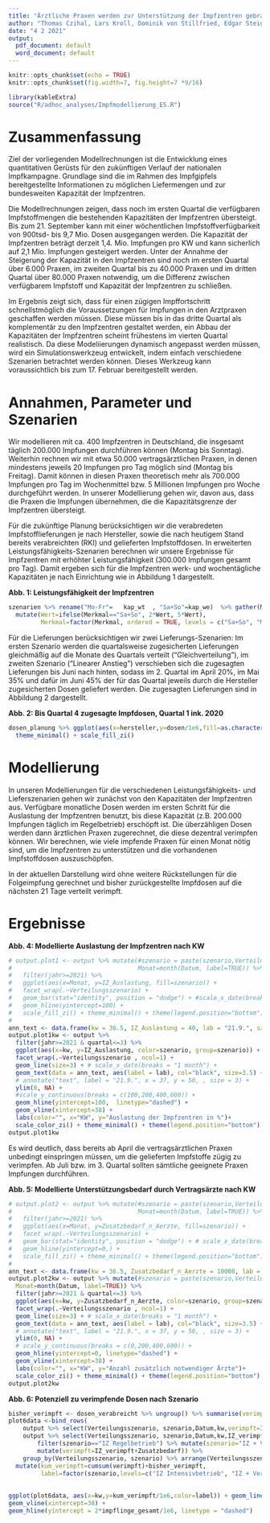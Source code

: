 ```yaml
---
title: "Ärztliche Praxen werden zur Unterstützung der Impfzentren gebraucht"
author: "Thomas Czihal, Lars Kroll, Dominik von Stillfried, Edgar Steiger"
date: "4 2 2021"
output:
  pdf_document: default
  word_document: default
---
```


```r
knitr::opts_chunk$set(echo = TRUE)
knitr::opts_chunk$set(fig.width=7, fig.height=7 *9/16)
```

```r
library(kableExtra)
source("R/adhoc_analyses/Impfmodellierung_ES.R")
```

# Zusammenfassung

Ziel der vorliegenden Modellrechnungen ist die Entwicklung eines quantitativen Gerüsts für den zukünftigen Verlauf der nationalen Impfkampagne. Grundlage sind die im Rahmen des Impfgipfels bereitgestellte Informationen zu möglichen Liefermengen und zur bundesweiten Kapazität der Impfzentren.

Die Modellrechnungen zeigen, dass noch im ersten Quartal die verfügbaren Impfstoffmengen die bestehenden Kapazitäten der Impfzentren übersteigt. Bis zum 21. September kann mit einer wöchentlichen Impfstoffverfügbarkeit von 900tsd- bis 9,7 Mio. Dosen ausgegangen werden. Die Kapazität der Impfzentren beträgt derzeit 1,4. Mio. Impfungen pro KW und kann sicherlich auf 2,1 Mio. Impfungen gesteigert werden.
Unter der Annahme der Steigerung der Kapazität in den Impfzentren sind noch im ersten Quartal über 6.000 Praxen, im zweiten Quartal bis zu 40.000 Praxen und im dritten Quartal über 80.000 Praxen notwendig, um die Differenz zwischen verfügbarem Impfstoff und Kapazität der Impfzentren zu schließen.

Im Ergebnis zeigt sich, dass für einen zügigen Impffortschritt schnellstmöglich die Voraussetzungen für Impfungen in den Arztpraxen geschaffen werden müssen. Diese müssen bis in das dritte Quartal als komplementär zu den Impfzentren gestaltet werden, ein Abbau der Kapazitäten der Impfzentren scheint frühestens im vierten Quartal realistisch. Da diese Modeliierungen dynamisch angepasst werden müssen, wird ein Simulationswerkzeug entwickelt, indem einfach verschiedene Szenarien betrachtet werden können. Dieses Werkzeug kann voraussichtlich bis zum 17. Februar bereitgestellt werden.    


# Annahmen, Parameter und Szenarien

<!-- Mit den zugelassenen Impfstoffen sind derzeit nur Impfungen an Personen über 18 Jahren möglich.  -->

Wir modellieren mit ca. 400 Impfzentren in Deutschland, die insgesamt täglich 200.000 Impfungen durchführen können (Montag bis Sonntag). Weiterhin rechnen wir mit etwa 50.000 vertragsärztlichen Praxen, in denen mindestens jeweils 20 Impfungen pro Tag möglich sind (Montag bis Freitag). Damit können in diesen Praxen theoretisch mehr als 700.000 Impfungen pro Tag im Wochenmittel bzw. 5 Millionen Impfungen pro Woche durchgeführt werden. In unserer Modellierung gehen wir, davon aus, dass die Praxen die Impfungen übernehmen, die die Kapazitätsgrenze der Impfzentren übersteigt.

Für die zukünftige Planung berücksichtigen wir die verabredeten Impfstofflieferungen je nach Hersteller, sowie die nach heutigem Stand bereits verabreichten (RKI) und gelieferten Impfstoffdosen. In erweiterten Leistungsfähigkeits-Szenarien berechnen wir unsere Ergebnisse für Impfzentren mit erhöhter Leistungsfähigkeit (300.000 Impfungen gesamt pro Tag). Damit ergeben sich für die Impfzentren werk- und wochentägliche Kapazitäten je nach Einrichtung wie in Abbildung 1 dargestellt.


**Abb. 1: Leistungsfähigkeit der Impfzentren**

```r
szenarien %>% rename("Mo-Fr"=	kap_wt	, "Sa+So"=kap_we)  %>% gather(Merkmal,Wert,2:3) %>%
  mutate(Wert=ifelse(Merkmal=="Sa+So", 2*Wert, 5*Wert),
         Merkmal=factor(Merkmal, ordered = TRUE, levels = c("Sa+So", "Mo-Fr"))) %>% ggplot(aes(x=szenario,fill=Merkmal,y=Wert/1000)) + geom_bar(pos="stack",stat="identity") + coord_flip() + theme_minimal() + scale_fill_zi() + labs(x="",y="Anzahl wöchentlicher Impfungen in Tsd.", fill="")
```

Für die Lieferungen berücksichtigen wir zwei Lieferungs-Szenarien: Im ersten Szenario werden die quartalsweise zugesicherten Lieferungen gleichmäßig auf die Monate des Quartals verteilt (“Gleichverteilung”), im zweiten Szenario (“Linearer Anstieg”) verschieben sich die zugesagten Lieferungen bis Juni nach hinten, sodass im 2. Quartal im April 20%, im Mai 35% und dafür im Juni 45% der für das Quartal jeweils durch die Hersteller zugesicherten Dosen geliefert werden. Die zugesagten Lieferungen sind in Abbildung 2 dargestellt.

**Abb. 2: Bis Quartal 4 zugesagte Impfdosen, Quartal 1 ink. 2020**

```r
dosen_planung %>% ggplot(aes(x=hersteller,y=dosen/1e6,fill=as.character(quartal))) + geom_bar(position = position_stack(reverse = TRUE), stat="identity") + coord_flip() + labs(x="",y="Mio. Dosen",fill="Quartal") + 
  theme_minimal() + scale_fill_zi()
```


# Modellierung

In unseren Modellierungen für die verschiedenen Leistungsfähigkeits- und Lieferszenarien gehen wir zunächst von den Kapazitäten der Impfzentren aus. Verfügbare monatliche Dosen werden im ersten Schritt für die Auslastung der Impfzentren benutzt, bis diese Kapazität (z.B. 200.000 Impfungen täglich im Regelbetrieb) erschöpft ist. Die überzähligen Dosen werden dann ärztlichen Praxen zugerechnet, die diese dezentral verimpfen können. Wir berechnen, wie viele impfende Praxen für einen Monat nötig sind, um die Impfzentren zu unterstützen und die vorhandenen Impfstoffdosen auszuschöpfen. 

In der aktuellen Darstellung wird ohne weitere Rückstellungen für die Folgeimpfung gerechnet und bisher zurückgestellte Impfdosen auf die nächsten 21 Tage verteilt verimpft.

# Ergebnisse

**Abb. 4: Modellierte Auslastung der Impfzentren nach KW**

```r
# output.plot1 <- output %>% mutate(#szenario = paste(szenario,Verteilungsszenario),
#                                   Monat=month(Datum, label=TRUE)) %>%
#   filter(jahr>=2021) %>% 
#   ggplot(aes(x=Monat, y=IZ_Auslastung, fill=szenario)) +
#   facet_wrap(.~Verteilungsszenario) +
#   geom_bar(stat="identity", position = "dodge") + #scale_x_date(breaks = "1 month") +
#   geom_hline(yintercept=100) +
#   scale_fill_zi() + theme_minimal() + theme(legend.position="bottom")
# 
ann_text <- data.frame(kw = 36.5, IZ_Auslastung = 40, lab = "21.9.", szenario="IZ Regelbetrieb", Verteilungsszenario="Linearer Anstieg der Produktion in Q2")
output.plot1kw <- output %>%
  filter(jahr>=2021 & quartal<=3) %>%
  ggplot(aes(x=kw, y=IZ_Auslastung, color=szenario, group=szenario)) +
  facet_wrap(.~Verteilungsszenario , ncol=1) +
  geom_line(size=3) + # scale_x_date(breaks = "1 month") +
  geom_text(data = ann_text, aes(label = lab), col="black", size=3.5) +
  # annotate("text", label = "21.9.", x = 37, y = 50, , size = 3) +
  ylim(0, NA) +
  #scale_y_continuous(breaks = c(100,200,400,600)) +
  geom_hline(yintercept=100,  linetype="dashed") + 
  geom_vline(xintercept=38) +
  labs(color="", x="KW", y="Auslastung der Impfzentren in %")+
  scale_color_zi() + theme_minimal() + theme(legend.position="bottom")
output.plot1kw
```

Es wird deutlich, dass bereits ab April die vertragsärztlichen Praxen unbedingt einspringen müssen, um die gelieferten Impfstoffe zügig zu verimpfen. Ab Juli bzw. im 3. Quartal sollten sämtliche geeignete Praxen Impfungen durchführen.


**Abb. 5: Modellierte Unterstützungsbedarf durch Vertragsärzte nach KW**

```r
# output.plot2 <- output %>% mutate(#szenario = paste(szenario,Verteilungsszenario),
#                                   Monat=month(Datum, label=TRUE)) %>%
#   filter(jahr>=2021) %>% 
#   ggplot(aes(x=Monat, y=Zusatzbedarf_n_Aerzte, fill=szenario)) +
#   facet_wrap(.~Verteilungsszenario) +
#   geom_bar(stat="identity", position = "dodge") + # scale_x_date(breaks = "1 month") +
#   geom_hline(yintercept=0,) +
#   scale_fill_zi() + theme_minimal() + theme(legend.position="bottom")
# 
ann_text <- data.frame(kw = 36.5, Zusatzbedarf_n_Aerzte = 10000, lab = "21.9.", szenario="IZ Regelbetrieb", Verteilungsszenario="Linearer Anstieg der Produktion in Q2")
output.plot2kw <- output %>% mutate(#szenario = paste(szenario,Verteilungsszenario),
  Monat=month(Datum, label=TRUE)) %>%
  filter(jahr>=2021 & quartal<=3) %>%
  ggplot(aes(x=kw, y=Zusatzbedarf_n_Aerzte, color=szenario, group=szenario)) +
  facet_wrap(.~Verteilungsszenario , ncol=1) +
  geom_line(size=3) + # scale_x_date(breaks = "1 month") +
  geom_text(data = ann_text, aes(label = lab), col="black", size=3.5) +
  # annotate("text", label = "21.9.", x = 37, y = 50, , size = 3) +
  ylim(0, NA) +
  # scale_y_continuous(breaks = c(0,200,400,600)) +
  geom_hline(yintercept=0, linetype="dashed") + 
  geom_vline(xintercept=38) +
  labs(color="", x="KW", y="Anzahl zusätzlich notwendiger Ärzte")+
  scale_color_zi() + theme_minimal() + theme(legend.position="bottom")
output.plot2kw
```

**Abb. 6: Potenziell zu verimpfende Dosen nach Szenario **

```r
bisher_verimpft <- dosen_verabreicht %>% ungroup() %>% summarise(verimpft=sum(dosen_verabreicht_erst+dosen_verabreicht_zweit)) %>% pull(verimpft)
plot6data <-bind_rows(
    output %>% select(Verteilungsszenario, szenario,Datum,kw,verimpft=IZ_verimpft,Zusatzbedarf) ,
    output %>% select(Verteilungsszenario, szenario,Datum,kw,IZ_verimpft,Zusatzbedarf)  %>%
        filter(szenario=="IZ Regelbetrieb") %>% mutate(szenario="IZ + Vertragsärzte") %>%
        mutate(verimpft=IZ_verimpft+Zusatzbedarf)) %>%
    group_by(Verteilungsszenario, szenario) %>% arrange(Verteilungsszenario, szenario,Datum) %>% 
  mutate(kum_verimpft=cumsum(verimpft)+bisher_verimpft,
         label=factor(szenario,levels=c("IZ Intensivbetrieb", "IZ + Vertragsärzte","IZ Regelbetrieb"),ordered = TRUE)) 
  
  
ggplot(plot6data, aes(x=kw,y=kum_verimpft/1e6,color=label)) + geom_line(size=3) + facet_wrap(.~Verteilungsszenario , ncol=1)  +scale_color_zi() + theme_minimal() + labs(color="Szenario Impforganisation", y="Potentiell verimpfbare Dosen in Mio.") + geom_hline(yintercept = 0) + theme(legend.position = "bottom") +
geom_vline(xintercept=38) +
geom_hline(yintercept = 2*impflinge_gesamt/1e6, linetype = "dashed")



```


